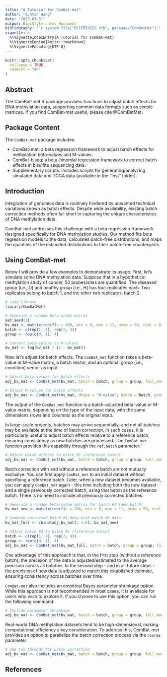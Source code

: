```yaml
---
title: "A Tutorial for ComBat-met"
author: "Junmin Wang"
date: "2025-03-31"
output: BiocStyle::html_document
bibliography: '`r system.file("REFERENCES.bib", package="ComBatMet")`'
vignette: >
  %\VignetteIndexEntry{A Tutorial for ComBat-met}
  %\VignetteEngine{knitr::rmarkdown}
  %\VignetteEncoding{UTF-8}
---
```


```r
knitr::opts_chunk$set(
  collapse = TRUE,
  comment = "#>"
)
```

## Abstract
The ComBat-met R package provides functions to adjust batch effects for DNA methylation data, supporting common data formats such as simple matrices. If you find ComBat-met useful, please cite @ComBatMet. 

## Package Content
The `ComBat-met` package includes:

* ComBat-met: a beta regression framework to adjust batch effects for methylation beta-values and M-values.
* ComBat-biseq: a beta-binomial regression framework to correct batch effects in bisulfite sequencing data.
* Supplementary scripts: includes scripts for generating/analyzing simulated data and TCGA data (available in the "inst" folder). 

## Introduction
Integration of genomics data is routinely hindered by unwanted technical variations known as batch effects. Despite wide availability, existing batch correction methods often fall short in capturing the unique characteristics of DNA methylation data.

ComBat-met addresses this challenge with a beta regression framework designed specifically for DNA methylation studies. Our method fits beta regression models to the data, calculates batch-free distributions, and maps the quantiles of the estimated distributions to their batch-free counterparts.

## Using ComBat-met

Below I will provide a few examples to demonstrate its usage. First, let’s simulate some DNA methylation data. Suppose that in a hypothetical methylation study of cancer, 50 probes/sites are quantified. The diseased group (i.e., D) and healthy group (i.e., H) has four replicates each. Two replicates belong to batch 1, and the other two replicates, batch 2.

```r
# Load library
library(ComBatMet)

# Generate a random beta-value matrix
set.seed(1)
bv_mat <- matrix(runif(n = 400, min = 0, max = 1), nrow = 50, ncol = 8)
batch <- c(rep(1, 4), rep(2, 4))
group <- rep(c(0, 1), 4)

# Convert beta-values to M-values
mv_mat <- log(bv_mat / (1 - bv_mat))
```

Now let's adjust for batch effects. The `ComBat_met` function takes a beta-value or M-value matrix, a batch vector, and an optional group (i.e., condition) vector as input.

```r
# Adjust beta-values for batch effects
adj_bv_mat <- ComBat_met(bv_mat, batch = batch, group = group, full_mod = TRUE)

# Adjust M-values for batch effects
adj_bv_mat <- ComBat_met(mv_mat, dtype = "M-value", batch = batch, group = group, full_mod = TRUE)
```

The output of the `ComBat_met` function is a batch-adjusted beta-value or M-value matrix, depending on the type of the input data, with the same dimensions (rows and columns) as the original input.

In large-scale projects, batches may arrive sequentially, and not all batches may be available at the time of batch correction. In such cases, it is particularly useful to adjust batch effects relative to a reference batch, ensuring consistency as new batches are processed. The `ComBat_met` function provides this capability through the `ref.batch` parameter:`

```r
# Adjust batch effects to batch #1 (reference batch)
adj_bv_mat <- ComBat_met(bv_mat, batch = batch, group = group, full_mod = TRUE, ref.batch = 1)
```

Batch correction with and without a reference batch are not mutually exclusive. You can first apply `ComBat_met` to an initial dataset without specifying a reference batch. Later, when a new dataset becomes available, you can apply `ComBat_met` again - this time including both the new dataset and a single previously corrected batch, using that batch as the reference batch. There is no need to include all previously corrected batches.

```r
# Generate a random beta-value matrix for batch #3 (new batch)
bv_mat_new <- matrix(runif(n = 200, min = 0, max = 1), nrow = 50, ncol = 4)

# Combine corrected batch #1 data with batch #3 data 
bv_mat_full <- cbind(adj_bv_mat[, 1:4], bv_mat_new)

# Adjust batch #3 to batch #1 (reference batch)
batch <- c(rep(1, 4), rep(3, 4))
group <- rep(c(0, 1), 4)
adj_bv_mat <- ComBat_met(bv_mat_full, batch = batch, group = group, full_mod = TRUE, ref.batch = 1)
```

One advantage of this approach is that, in the first step (without a reference batch), the precision of the data is adjusted/estimated to the average precision across all batches. In the second step - and in all future steps - the precision of new data is adjusted to match this established estimate, ensuring consistency across batches over time.

`ComBat-met` also includes an empirical Bayes parameter shrinkage option. While this approach is not recommended in most cases, it is available for users who wish to explore it. If you choose to use this option, you can run the following command:

```r
# Include parameter shrinkage
adj_bv_mat <- ComBat_met(bv_mat, batch = batch, group = group, full_mod = TRUE, shrink = TRUE)
```

Real-world DNA methylation datasets tend to be high-dimensional, making computational efficiency a key consideration. To address this, ComBat-met provides an option to parallelize the batch correction process via the `ncores` parameter:

```r
# Use two threads for batch correction
adj_bv_mat <- ComBat_met(bv_mat, batch = batch, group = group, full_mod = TRUE, ncores = 2)
```

## References
